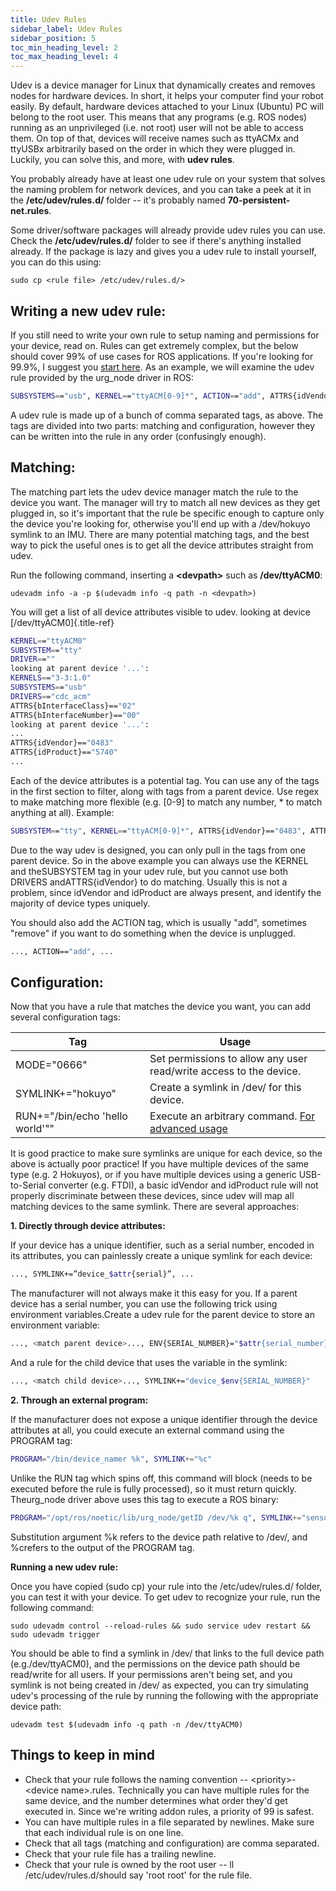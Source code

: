 ```yaml
---
title: Udev Rules
sidebar_label: Udev Rules
sidebar_position: 5
toc_min_heading_level: 2
toc_max_heading_level: 4
---
```


Udev is a device manager for Linux that dynamically creates and removes
nodes for hardware devices. In short, it helps your computer find your
robot easily. By default, hardware devices attached to your Linux
(Ubuntu) PC will belong to the root user. This means that any programs
(e.g. ROS nodes) running as an unprivileged (i.e. not root) user will
not be able to access them. On top of that, devices will receive names
such as ttyACMx and ttyUSBx arbitrarily based on the order in which they
were plugged in. Luckily, you can solve this, and more, with **udev
rules**.

You probably already have at least one udev rule on your system that
solves the naming problem for network devices, and you can take a peek
at it in the **/etc/udev/rules.d/** folder -- it's probably named
**70-persistent-net.rules**.

Some driver/software packages will already provide udev rules you can
use. Check the **/etc/udev/rules.d/** folder to see if there's anything
installed already. If the package is lazy and gives you a udev rule to
install yourself, you can do this using:

```
sudo cp <rule file> /etc/udev/rules.d/>
```

## Writing a new udev rule:

If you still need to write your own rule to setup naming and permissions
for your device, read on. Rules can get extremely complex, but the below
should cover 99% of use cases for ROS applications. If you're looking
for 99.9%, I suggest you [start
here](http://www.reactivated.net/writing_udev_rules.html). As an
example, we will examine the udev rule provided by the urg_node driver
in ROS:

```bash
SUBSYSTEMS=="usb", KERNEL=="ttyACM[0-9]*", ACTION=="add", ATTRS{idVendor}=="15d1", ATTRS{idProduct}=="0000", MODE="666", PROGRAM="/opt/ros/noetic/lib/urg_node/getID /dev/%k q", SYMLINK+="sensors/hokuyo_%c", GROUP="dialout"
```

A udev rule is made up of a bunch of comma separated tags, as above. The
tags are divided into two parts: matching and configuration, however
they can be written into the rule in any order (confusingly enough).

## Matching:

The matching part lets the udev device manager match the rule to the
device you want. The manager will try to match all new devices as they
get plugged in, so it's important that the rule be specific enough to
capture only the device you're looking for, otherwise you'll end up with
a /dev/hokuyo symlink to an IMU. There are many potential matching tags,
and the best way to pick the useful ones is to get all the device
attributes straight from udev.

Run the following command, inserting a **<devpath\>** such as
**/dev/ttyACM0**:

```
udevadm info -a -p $(udevadm info -q path -n <devpath>)
```

You will get a list of all device attributes visible to udev. looking at
device [/dev/ttyACM0]{.title-ref}

```bash
KERNEL=="ttyACM0"
SUBSYSTEM=="tty"
DRIVER==""
looking at parent device '...':
KERNELS=="3-3:1.0"
SUBSYSTEMS=="usb"
DRIVERS=="cdc_acm"
ATTRS{bInterfaceClass}=="02"
ATTRS{bInterfaceNumber}=="00"
looking at parent device '...':
...
ATTRS{idVendor}=="0483"
ATTRS{idProduct}=="5740"
...
```

Each of the device attributes is a potential tag. You can use any of the
tags in the first section to filter, along with tags from a parent
device. Use regex to make matching more flexible (e.g. \[0-9\] to match
any number, \* to match anything at all). Example:

```bash
SUBSYSTEM=="tty", KERNEL=="ttyACM[0-9]*", ATTRS{idVendor}=="0483", ATTRS{idProduct}=="5740", ...
```

Due to the way udev is designed, you can only pull in the tags from one
parent device. So in the above example you can always use the KERNEL and
theSUBSYSTEM tag in your udev rule, but you cannot use both DRIVERS
andATTRS{idVendor} to do matching. Usually this is not a problem, since
idVendor and idProduct are always present, and identify the majority of
device types uniquely.

You should also add the ACTION tag, which is usually "add", sometimes
"remove" if you want to do something when the device is unplugged.

```bash
..., ACTION=="add", ...
```

## Configuration:

Now that you have a rule that matches the device you want, you can add
several configuration tags:

| Tag                             | Usage                                                                                                               |
| ------------------------------- | ------------------------------------------------------------------------------------------------------------------- |
| MODE="0666"                     | Set permissions to allow any user read/write access to the device.                                                  |
| SYMLINK+="hokuyo"               | Create a symlink in /dev/ for this device.                                                                          |
| RUN+="/bin/echo 'hello world'"" | Execute an arbitrary command. [For advanced usage](http://www.reactivated.net/writing_udev_rules.html#external-run) |

It is good practice to make sure symlinks are unique for each device, so
the above is actually poor practice! If you have multiple devices of the
same type (e.g. 2 Hokuyos), or if you have multiple devices using a
generic USB-to-Serial converter (e.g. FTDI), a basic idVendor and
idProduct rule will not properly discriminate between these devices,
since udev will map all matching devices to the same symlink. There are
several approaches:

**1. Directly through device attributes:**

If your device has a unique identifier, such as a serial number, encoded
in its attributes, you can painlessly create a unique symlink for each
device:

```bash
..., SYMLINK+=”device_$attr{serial}”, ...
```

The manufacturer will not always make it this easy for you. If a parent
device has a serial number, you can use the following trick using
environment variables.Create a udev rule for the parent device to store
an environment variable:

```bash
..., <match parent device>..., ENV{SERIAL_NUMBER}="$attr{serial_number}"
```

And a rule for the child device that uses the variable in the symlink:

```bash
..., <match child device>..., SYMLINK+="device_$env{SERIAL_NUMBER}"
```

**2. Through an external program:**

If the manufacturer does not expose a unique identifier through the
device attributes at all, you could execute an external command using
the PROGRAM tag:

```bash
PROGRAM="/bin/device_namer %k", SYMLINK+="%c"
```

Unlike the RUN tag which spins off, this command will block (needs to be
executed before the rule is fully processed), so it must return quickly.
Theurg_node driver above uses this tag to execute a ROS binary:

```bash
PROGRAM="/opt/ros/noetic/lib/urg_node/getID /dev/%k q", SYMLINK+="sensors/hokuyo_%c"
```

Substitution argument %k refers to the device path relative to /dev/,
and %crefers to the output of the PROGRAM tag.

**Running a new udev rule:**

Once you have copied (sudo cp) your rule into the /etc/udev/rules.d/
folder, you can test it with your device. To get udev to recognize your
rule, run the following command:

```
sudo udevadm control --reload-rules && sudo service udev restart && sudo udevadm trigger
```

You should be able to find a symlink in /dev/ that links to the full
device path (e.g./dev/ttyACM0), and the permissions on the device path
should be read/write for all users. If your permissions aren't being
set, and you symlink is not being created in /dev/ as expected, you can
try simulating udev's processing of the rule by running the following
with the appropriate device path:

```
udevadm test $(udevadm info -q path -n /dev/ttyACM0)
```

## Things to keep in mind

- Check that your rule follows the naming convention --
  <priority\>-<device name\>.rules. Technically you can have
  multiple rules for the same device, and the number determines what
  order they'd get executed in. Since we're writing addon rules, a
  priority of 99 is safest.
- You can have multiple rules in a file separated by newlines. Make
  sure that each individual rule is on one line.
- Check that all tags (matching and configuration) are comma
  separated.
- Check that your rule file has a trailing newline.
- Check that your rule is owned by the root user -- ll
  /etc/udev/rules.d/should say 'root root' for the rule file.
